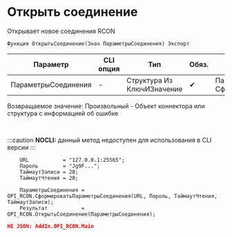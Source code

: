 ﻿---
sidebar_position: 1
description:  Открывает новое соединения RCONСтраницы
keywords: [1C, 1С, 1С:Предприятие, 1С:Предприятие 8.3, API, Интеграция, Сервисы, Обмен, OneScript, CLI, RCON]
---


# Открыть соединение 
 Открывает новое соединения RCON



`Функция ОткрытьСоединение(Знач ПараметрыСоединения) Экспорт`

  | Параметр | CLI опция | Тип | Обяз. | Назначение |
  |-|-|-|-|-|
  | ПараметрыСоединения | - | Структура Из КлючИЗначение | &#x2714; | Параметры соединения. См. СформироватьПараметрыСоединения |

  
  Возвращаемое значение:   Произвольный - Объект коннектора или структура с информацией об ошибке

<br/>


:::caution
**NOCLI:** данный метод недоступен для использования в CLI версии
:::
<br/>



```bsl title="Пример использования для 1С:Предприятие/OneScript"
    URL           = "127.0.0.1:25565";
    Пароль        = "Jg9F...";
    ТаймаутЗаписи = 20;
    ТаймаутЧтения = 20;

    ПараметрыСоединения = OPI_RCON.СформироватьПараметрыСоединения(URL, Пароль, ТаймаутЧтения, ТаймаутЗаписи);
    Результат           = OPI_RCON.ОткрытьСоединение(ПараметрыСоединения);
```
    



```json title="Результат"
НЕ JSON: AddIn.OPI_RCON.Main
```
